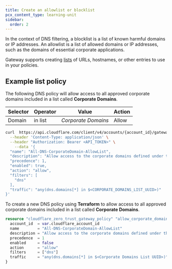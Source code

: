 ```yaml
---
title: Create an allowlist or blocklist
pcx_content_type: learning-unit
sidebar:
  order: 2
---
```



In the context of DNS filtering, a blocklist is a list of known harmful domains or IP addresses. An allowlist is a list of allowed domains or IP addresses, such as the domains of essential corporate applications.

Gateway supports creating [lists](/cloudflare-one/policies/gateway/lists/) of URLs, hostnames, or other entries to use in your policies.

## Example list policy

<Tabs syncKey="dashPlusAPI">

<TabItem label="Dashboard">

The following DNS policy will allow access to all approved corporate domains included in a list called **Corporate Domains**.

| Selector | Operator | Value               | Action |
| -------- | -------- | ------------------- | ------ |
| Domain   | in list  | _Corporate Domains_ | Allow  |

</TabItem>

<TabItem label="API">

```sh
curl  https://api.cloudflare.com/client/v4/accounts/{account_id}/gateway/rules \
  --header 'Content-Type: application/json' \
  --header "Authorization: Bearer <API_TOKEN>" \
	--data '{
  "name": "All-DNS-CorporateDomain-AllowList",
  "description": "Allow access to the corporate domains defined under the Corporate Domains list",
  "precedence": 1,
  "enabled": true,
  "action": "allow",
  "filters": [
    "dns"
  ],
  "traffic": "any(dns.domains[*] in $<CORPORATE_DOMAINS_LIST_UUID>)"
}'
```

</TabItem>

<TabItem label="Terraform">

To create a new DNS policy using **Terraform** to allow access to all approved corporate domains included in a list called **Corporate Domains**.

```tf
resource "cloudflare_zero_trust_gateway_policy" "allow_corporate_domain_access" {
  account_id  = var.cloudflare_account_id
  name        = "All-DNS-CorporateDomain-AllowList"
  description = "Allow access to the corporate domains defined under the Corporate Domains list"
  precedence  = 1
  enabled     = false
  action      = "allow"
  filters     = ["dns"]
  traffic     = "any(dns.domains[*] in $<Corporate Domains List UUID>)"
}
```

</TabItem>

</Tabs>
